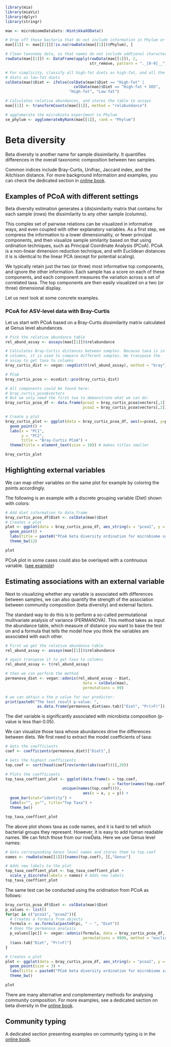 ```r
library(mia)
library(miaViz)
library(dplyr)
library(stringr)

mae <- microbiomeDataSets::HintikkaXOData()

# Drop off those bacteria that do not include information in Phylum or lower levels
mae[[1]] <- mae[[1]][!is.na(rowData(mae[[1]])$Phylum), ]

# Clean taxonomy data, so that names do not include addtional characters
rowData(mae[[1]]) <- DataFrame(apply(rowData(mae[[1]]), 2, 
                                     str_remove, pattern = "._[0-9]__"))

# For simplicity, classify all high-fat diets as high-fat, and all the low-fat 
# diets as low-fat diets
colData(mae)$Diet <- ifelse(colData(mae)$Diet == "High-fat" | 
                              colData(mae)$Diet == "High-fat + XOS", 
                            "High-fat", "Low-fat")

# Calculates relative abundances, and stores the table to assays
mae[[1]] <- transformCounts(mae[[1]], method = "relabundance")

# agglomerate the microbiota experiment to Phylum
se_phylum <- agglomerateByRank(mae[[1]], rank = "Phylum")
```


# Beta diversity

Beta diversity is another name for sample dissimilarity. It quantifies
differences in the overall taxonomic composition between two samples.

Common indices include Bray-Curtis, Unifrac, Jaccard index, and the
Aitchison distance. For more background information
and examples, you can check the dedicated section in [online
book](https://microbiome.github.io/OMA/microbiome-diversity.html#beta-diversity).


## Examples of PCoA with different settings

Beta diversity estimation generates a (dis)similarity matrix that
contains for each sample (rows) the dissimilarity to any other sample
(columns).

This complex set of pairwise relations can be visualized in
informative ways, and even coupled with other explanatory
variables. As a first step, we compress the information to a lower
dimensionality, or fewer principal components, and then visualize
sample similarity based on that using ordination techniques, such as
Principal Coordinate Analysis (PCoA). PCoA is a non-linear dimension
reduction technique, and with Euclidean distances it is is identical
to the linear PCA (except for potential scaling).

We typically retain just the two (or three) most informative top
components, and ignore the other information. Each sample has a score
on each of these components, and each component measures the variation
across a set of correlated taxa. The top components are then easily
visualized on a two (or three) dimensional display.

Let us next look at some concrete examples.


### PCoA for ASV-level data with Bray-Curtis

Let us start with PCoA based on a Bray-Curtis dissimilarity matrix
calculated at Genus level abundances.


```r
# Pick the relative abundance table
rel_abund_assay <- assays(mae[[1]])$relabundance

# Calculates Bray-Curtis distances between samples. Because taxa is in
# columns, it is used to compare different samples. We transpose the
# assay to get taxa to columns
bray_curtis_dist <- vegan::vegdist(t(rel_abund_assay), method = "bray")

# PCoA
bray_curtis_pcoa <- ecodist::pco(bray_curtis_dist)

# All components could be found here: 
# bray_curtis_pcoa$vectors
# But we only need the first two to demonstrate what we can do:
bray_curtis_pcoa_df <- data.frame(pcoa1 = bray_curtis_pcoa$vectors[,1], 
                                  pcoa2 = bray_curtis_pcoa$vectors[,2])

# Create a plot
bray_curtis_plot <- ggplot(data = bray_curtis_pcoa_df, aes(x=pcoa1, y=pcoa2)) +
  geom_point() +
  labs(x = "PC1",
       y = "PC2", 
       title = "Bray-Curtis PCoA") +
  theme(title = element_text(size = 10)) # makes titles smaller

bray_curtis_plot
```

## Highlighting external variables 

We can map other variables on the same plot for example by coloring
the points accordingly.

The following is an example with a discrete grouping variable (Diet) shown with colors:

```r
# Add diet information to data.frame
bray_curtis_pcoa_df$Diet <- colData(mae)$Diet
# Creates a plot
plot <- ggplot(data = bray_curtis_pcoa_df, aes_string(x = "pcoa1", y = "pcoa2", color = "Diet")) +
  geom_point() +
  labs(title = paste0("PCoA beta diversity ordination for microbiome samples"), x = paste0("PC1 (p = ", p_values[["pcoa1"]], ")"), y = paste0("PC2 (p = ", p_values[["pcoa2"]], ")")) +
  theme_bw(12) 

plot
```

PCoA plot in some cases could also be overlayed with a continuous variable. ([see example](https://microbiome.github.io/course_2022_miaverse/beta-diversity.html#pcoa-plot-with-continuous-variable))


## Estimating associations with an external variable

Next to visualizing whether any variable is associated with
differences between samples, we can also quantify the strength of the
association between community composition (beta diversity) and
external factors.

The standard way to do this is to perform a so-called permutational
multivariate analysis of variance (PERMANOVA). This method takes as
input the abundance table, which measure of distance you want to base
the test on and a formula that tells the model how you think the
variables are associated with each other. 

```r
# First we get the relative abundance table
rel_abund_assay <- assays(mae[[1]])$relabundance

# again transpose it to get taxa to columns
rel_abund_assay <- t(rel_abund_assay)

# then we can perform the method
permanova_diet <- vegan::adonis(rel_abund_assay ~ Diet,
                                  data = colData(mae),
                                  permutations = 99)

# we can obtain a the p value for our predictor:
print(paste0("The test result p-value: ", 
              as.data.frame(permanova_diet$aov.tab)["Diet", "Pr(>F)"]))

```  

The diet variable is significantly associated with
microbiota composition (p-value is less than 0.05).

We can visualize those taxa whose abundances drive the
differences between diets. We first need to extract the model
coefficients of taxa:


```r
# Gets the coefficients
coef <- coefficients(permanova_diet)["Diet1",]

# Gets the highest coefficients
top.coef <- sort(head(coef[rev(order(abs(coef)))],20))

# Plots the coefficients
top_taxa_coeffient_plot <- ggplot(data.frame(x = top.coef,
                                             y = factor(names(top.coef),
					     unique(names(top.coef)))),
                                  aes(x = x, y = y)) +
  geom_bar(stat="identity") +
  labs(x="", y="", title="Top Taxa") +
  theme_bw()

top_taxa_coeffient_plot
```

The above plot shows taxa as code names, and it is hard to tell which
bacterial groups they represent. However, it is easy to add human readable
names. We can fetch those from our rowData. Here we use Genus level names:

```r
# Gets corresponding Genus level names and stores them to top.coef
names <- rowData(mae[[1]])[names(top.coef), ][,"Genus"]

# Adds new labels to the plot
top_taxa_coeffient_plot <- top_taxa_coeffient_plot +
  scale_y_discrete(labels = names) # Adds new labels
top_taxa_coeffient_plot
```

The same test can be conducted using the oridination from PCoA as follows:

```r
bray_curtis_pcoa_df$Diet <- colData(mae)$Diet
p_values <- list()
for(pc in c("pcoa1", "pcoa2")){
  # Creates a formula from objects
  formula <- as.formula(paste0(pc, " ~ ", "Diet"))
  # Does the permanova analysis
  p_values[[pc]] <- vegan::adonis(formula, data = bray_curtis_pcoa_df,
                                  permutations = 9999, method = "euclidean"
  )$aov.tab["Diet", "Pr(>F)"]
}

# Creates a plot
plot <- ggplot(data = bray_curtis_pcoa_df, aes_string(x = "pcoa1", y = "pcoa2", color = "Diet")) +
  geom_point(size = 3) +
  labs(title = paste0("PCoA beta diversity ordination for microbiome samples"), x = paste0("PC1 (p = ", p_values[["pcoa1"]], ")"), y = paste0("PC2 (p = ", p_values[["pcoa2"]], ")")) +
  theme_bw() 

plot
```

There are many alternative and complementary methods for analysing
community composition. For more examples, see a dedicated section on
beta diversity in the [online
book](https://microbiome.github.io/OMA/microbiome-diversity.html#beta-diversity).

## Community typing


A dedicated section presenting examples on community typing is in the
[online book](https://microbiome.github.io/OMA/microbiome-community.html#community-typing).
